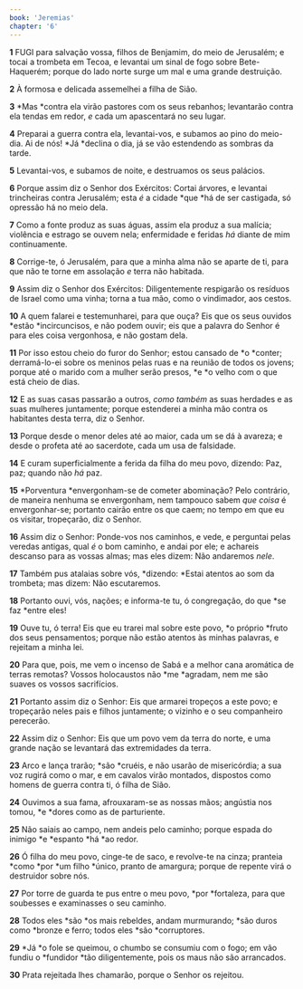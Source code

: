 ```yaml
---
book: 'Jeremias'
chapter: '6'
---
```


**1** FUGI para salvação vossa, filhos de Benjamim, do meio de Jerusalém; e tocai a trombeta em Tecoa, e levantai um sinal de fogo sobre Bete-Haquerém; porque do lado norte surge um mal e uma grande destruição.

**2** À formosa e delicada assemelhei a filha de Sião.

**3** *Mas *contra ela virão pastores com os seus rebanhos; levantarão contra ela tendas em redor, _e_ cada um apascentará no seu lugar.

**4** Preparai a guerra contra ela, levantai-vos, e subamos ao pino do meio-dia. Ai de nós! *Já *declina o dia, já se vão estendendo as sombras da tarde.

**5** Levantai-vos, e subamos de noite, e destruamos os seus palácios.

**6** Porque assim diz o Senhor dos Exércitos: Cortai árvores, e levantai trincheiras contra Jerusalém; esta _é_ a cidade *que *há de ser castigada, só opressão há no meio dela.

**7** Como a fonte produz as suas águas, assim ela produz a sua malícia; violência e estrago se ouvem nela; enfermidade e feridas _há_ diante de mim continuamente.

**8** Corrige-te, ó Jerusalém, para que a minha alma não se aparte de ti, para que não te torne em assolação _e_ terra não habitada.

**9** Assim diz o Senhor dos Exércitos: Diligentemente respigarão os resíduos de Israel como uma vinha; torna a tua mão, como o vindimador, aos cestos.

**10** A quem falarei e testemunharei, para que ouça? Eis que os seus ouvidos *estão *incircuncisos, e não podem ouvir; eis que a palavra do Senhor é para eles coisa vergonhosa, e não gostam dela.

**11** Por isso estou cheio do furor do Senhor; estou cansado de *o *conter; derramá-lo-ei sobre os meninos pelas ruas e na reunião de todos os jovens; porque até o marido com a mulher serão presos, *e *o velho com o que está cheio de dias.

**12** E as suas casas passarão a outros, _como também_ as suas herdades e as suas mulheres juntamente; porque estenderei a minha mão contra os habitantes desta terra, diz o Senhor.

**13** Porque desde o menor deles até ao maior, cada um se dá à avareza; e desde o profeta até ao sacerdote, cada um usa de falsidade.

**14** E curam superficialmente a ferida da filha do meu povo, dizendo: Paz, paz; quando não _há_ paz.

**15** *Porventura *envergonham-se de cometer abominação? Pelo contrário, de maneira nenhuma se envergonham, nem tampouco sabem _que coisa_ é envergonhar-se; portanto cairão entre os que caem; no tempo em que eu os visitar, tropeçarão, diz o Senhor.

**16** Assim diz o Senhor: Ponde-vos nos caminhos, e vede, e perguntai pelas veredas antigas, qual _é_ o bom caminho, e andai por ele; e achareis descanso para as vossas almas; mas eles dizem: Não andaremos _nele_.

**17** Também pus atalaias sobre vós, *dizendo: *Estai atentos ao som da trombeta; mas dizem: Não escutaremos.

**18** Portanto ouvi, vós, nações; e informa-te tu, ó congregação, do que *se faz *entre eles!

**19** Ouve tu, ó terra! Eis que eu trarei mal sobre este povo, *o próprio *fruto dos seus pensamentos; porque não estão atentos às minhas palavras, e rejeitam a minha lei.

**20** Para que, pois, me vem o incenso de Sabá e a melhor cana aromática de terras remotas? Vossos holocaustos não *me *agradam, nem me são suaves os vossos sacrifícios.

**21** Portanto assim diz o Senhor: Eis que armarei tropeços a este povo; e tropeçarão neles pais e filhos juntamente; o vizinho e o seu companheiro perecerão.

**22** Assim diz o Senhor: Eis que um povo vem da terra do norte, e uma grande nação se levantará das extremidades da terra.

**23** Arco e lança trarão; *são *cruéis, e não usarão de misericórdia; a sua voz rugirá como o mar, e em cavalos virão montados, dispostos como homens de guerra contra ti, ó filha de Sião.

**24** Ouvimos a sua fama, afrouxaram-se as nossas mãos; angústia nos tomou, *e *dores como as de parturiente.

**25** Não saiais ao campo, nem andeis pelo caminho; porque espada do inimigo *e *espanto *há *ao redor.

**26** Ó filha do meu povo, cinge-te de saco, e revolve-te na cinza; pranteia *como *por *um filho *único, pranto de amargura; porque de repente virá o destruidor sobre nós.

**27** Por torre de guarda te pus entre o meu povo, *por *fortaleza, para que soubesses e examinasses o seu caminho.

**28** Todos eles *são *os mais rebeldes, andam murmurando; *são duros como *bronze e ferro; todos eles *são *corruptores.

**29** *Já *o fole se queimou, o chumbo se consumiu com o fogo; em vão fundiu o *fundidor *tão diligentemente, pois os maus não são arrancados.

**30** Prata rejeitada lhes chamarão, porque o Senhor os rejeitou.
